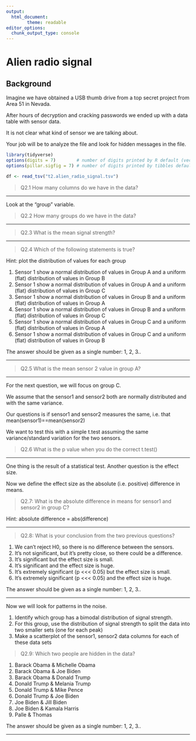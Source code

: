 ```yaml
---
output:
  html_document:
        theme: readable
editor_options: 
  chunk_output_type: console
---
```


# Alien radio signal

## Background

Imagine we have obtained a USB thumb drive from a top secret project from Area 51 in Nevada.

After hours of decryption and cracking passwords we ended up with a data table with sensor data.

It is not clear what kind of sensor we are talking about.

Your job will be to analyze the file and look for hidden messages in the file.

```r

library(tidyverse)
options(digits = 7)        # number of digits printed by R default (vectors, data.frames, lists)
options(pillar.sigfig = 7) # number of digits printed by tibbles default.

df <- read_tsv("t2.alien_radio_signal.tsv")

```

>Q2.1 How many columns do we have in the data?


---

Look at the "group" variable.

>Q2.2 How many groups do we have in the data?


---

>Q2.3 What is the mean signal strength?


---

>Q2.4 Which of the following statements is true?

Hint: plot the distribution of values for each group

1. Sensor 1 show a normal distribution of values in Group A and a uniform (flat) distribution of values in Group B
2. Sensor 1 show a normal distribution of values in Group A and a uniform (flat) distribution of values in Group C
3. Sensor 1 show a normal distribution of values in Group B and a uniform (flat) distribution of values in Group A
4. Sensor 1 show a normal distribution of values in Group B and a uniform (flat) distribution of values in Group C
5. Sensor 1 show a normal distribution of values in Group C and a uniform (flat) distribution of values in Group A
6. Sensor 1 show a normal distribution of values in Group C and a uniform (flat) distribution of values in Group B

The answer should be given as a single number: 1, 2, 3..


---

>Q2.5 What is the mean sensor 2 value in group A?


---

For the next question, we will focus on group C.

We assume that the sensor1 and sensor2 both are normally distributed and with the same variance.

Our questions is if sensor1 and sensor2 measures the same, i.e. that mean(sensor1)==mean(sensor2)

We want to test this with a simple t.test assuming the same variance/standard variation for the two sensors. 

>Q2.6 What is the p value when you do the correct t.test()


---

One thing is the result of a statistical test. Another question is the effect size.

Now we define the effect size as the absolute (i.e. positive) difference in means.

>Q2.7: What is the absolute difference in means for sensor1 and sensor2 in group C?

Hint: absolute difference = abs(difference)


---

>Q2.8: What is your conclusion from the two previous questions?

1. We can't reject H0, so there is no difference between the sensors.
2. It's not significant, but it's pretty close, so there could be a difference.
3. It's significant but the effect size is small.
4. It's significant and the effect size is huge.
5. It's extremely significant (p <<< 0.05) but the effect size is small.
6. It's extremely significant (p <<< 0.05) and the effect size is huge.

The answer should be given as a single number: 1, 2, 3..


---

Now we will look for patterns in the noise. 

1. Identify which group has a bimodal distribution of signal strength.
2. For this group, use the distribution of signal strength to split the data into two smaller sets (one for each peak)
3. Make a scatterplot of the sensor1, sensor2 data columns for each of these data sets

>Q2.9: Which two people are hidden in the data?

1. Barack Obama & Michelle Obama
2. Barack Obama & Joe Biden
3. Barack Obama & Donald Trump
4. Donald Trump & Melania Trump
5. Donald Trump & Mike Pence
6. Donald Trump & Joe Biden
7. Joe Biden & Jill Biden
8. Joe Biden & Kamala Harris
9. Palle & Thomas

The answer should be given as a single number: 1, 2, 3..


---


